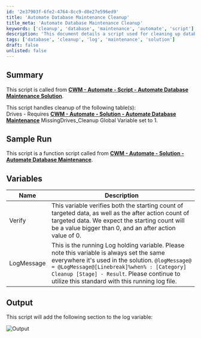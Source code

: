 ```yaml
---
id: '2e37903f-6fe2-4764-8cc9-d8e27e596ed9'
title: 'Automate Database Maintenance Cleanup'
title_meta: 'Automate Database Maintenance Cleanup'
keywords: ['cleanup', 'database', 'maintenance', 'automate', 'script']
description: 'This document details a script used for cleaning up database tables within the Automate system. It outlines the required global variable settings, expected outputs, and logging mechanisms involved in the database maintenance process.'
tags: ['database', 'cleanup', 'log', 'maintenance', 'solution']
draft: false
unlisted: false
---
```

## Summary

This script is called from **[CWM - Automate - Script - Automate Database Maintenance Solution](https://proval.itglue.com/DOC-5078775-11637293)**. 

This script handles cleanup of the following table(s):  
Drives - Requires **[CWM - Automate - Solution - Automate Database Maintenance](https://proval.itglue.com/DOC-5078775-11637295)** MissingDrives_Cleanup Global Variable set to 1.

## Sample Run

This script is a function script called from **[CWM - Automate - Solution - Automate Database Maintenance](https://proval.itglue.com/DOC-5078775-11637295)**.

## Variables

| Name        | Description                                                                                                                                                            |
|-------------|------------------------------------------------------------------------------------------------------------------------------------------------------------------------|
| Verify      | This variable verifies both the starting count of targeted data, as well as the after action count of targeted data. We expect the starting count will be a value bigger than 0, and an after action value of 0. |
| LogMessage  | This is the running Log holding variable. Please note this variable is always set the same everywhere it's used in the solution. `@logMessage@ = @LogMessage@[Linebreak]%when% : [Category] Cleanup [Stage] - Result`. Please continue to utilize this standard with this running log file. |

## Output

This script will add the following section to the log variable:

![Output](../../../static/img/Automate-Database-Maintenance---Drives/image_1.png)











